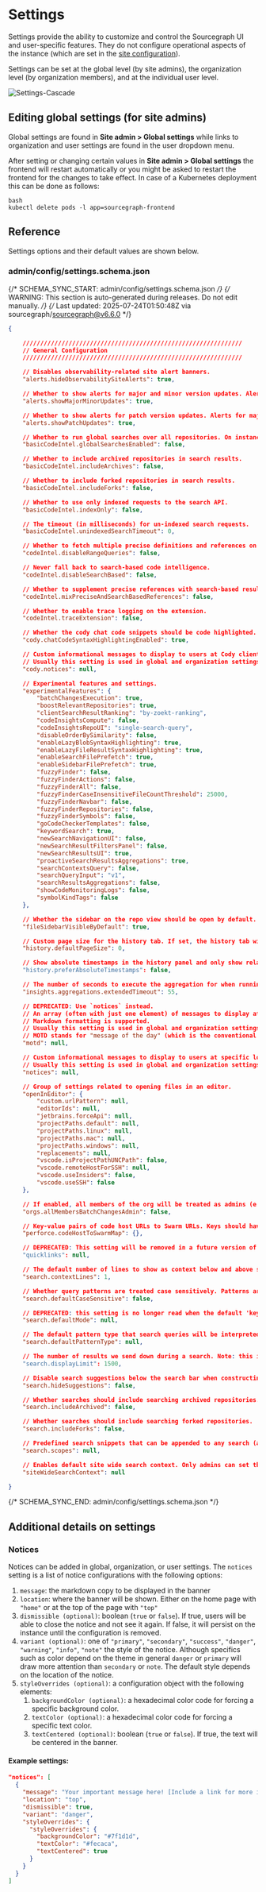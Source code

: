 # Settings

Settings provide the ability to customize and control the Sourcegraph UI and user-specific features. They do not configure operational aspects of the instance (which are set in the [site configuration](/admin/config/site_config)).

Settings can be set at the global level (by site admins), the organization level (by organization members), and at the individual user level.

![Settings-Cascade](https://storage.googleapis.com/sourcegraph-assets/Docs/settings-cascade.png)

## Editing global settings (for site admins)

Global settings are found in **Site admin > Global settings** while links to organization and user settings are found in the user dropdown menu.

After setting or changing certain values in **Site admin > Global settings** the frontend will restart automatically or
you might be asked to restart the frontend for the changes to take effect.
In case of a Kubernetes deployment this can be done as follows:

```
bash
kubectl delete pods -l app=sourcegraph-frontend
```

## Reference

Settings options and their default values are shown below.

### admin/config/settings.schema.json

{/* SCHEMA_SYNC_START: admin/config/settings.schema.json */}
{/* WARNING: This section is auto-generated during releases. Do not edit manually. */}
{/* Last updated: 2025-07-24T01:50:48Z via sourcegraph/sourcegraph@v6.6.0 */}
```json
{

	//////////////////////////////////////////////////////////////
	// General Configuration
	//////////////////////////////////////////////////////////////

	// Disables observability-related site alert banners.
	"alerts.hideObservabilitySiteAlerts": true,

	// Whether to show alerts for major and minor version updates. Alerts for patch version updates will be shown if `alerts.showPatchUpdates` is true.
	"alerts.showMajorMinorUpdates": true,

	// Whether to show alerts for patch version updates. Alerts for major and minor version updates will be shown if `alerts.showMajorMinorUpdatess` is true.
	"alerts.showPatchUpdates": true,

	// Whether to run global searches over all repositories. On instances with many repositories, this can lead to issues such as: low quality results, slow response times, or significant load on the Sourcegraph instance. Defaults to true.
	"basicCodeIntel.globalSearchesEnabled": false,

	// Whether to include archived repositories in search results.
	"basicCodeIntel.includeArchives": false,

	// Whether to include forked repositories in search results.
	"basicCodeIntel.includeForks": false,

	// Whether to use only indexed requests to the search API.
	"basicCodeIntel.indexOnly": false,

	// The timeout (in milliseconds) for un-indexed search requests.
	"basicCodeIntel.unindexedSearchTimeout": 0,

	// Whether to fetch multiple precise definitions and references on hover.
	"codeIntel.disableRangeQueries": false,

	// Never fall back to search-based code intelligence.
	"codeIntel.disableSearchBased": false,

	// Whether to supplement precise references with search-based results.
	"codeIntel.mixPreciseAndSearchBasedReferences": false,

	// Whether to enable trace logging on the extension.
	"codeIntel.traceExtension": false,

	// Whether the cody chat code snippets should be code highlighted.
	"cody.chatCodeSyntaxHighlightingEnabled": true,

	// Custom informational messages to display to users at Cody clients locations.
	// Usually this setting is used in global and organization settings. If set in user settings, the message will only be displayed to that single user.
	"cody.notices": null,

	// Experimental features and settings.
	"experimentalFeatures": {
		"batchChangesExecution": true,
		"boostRelevantRepositories": true,
		"clientSearchResultRanking": "by-zoekt-ranking",
		"codeInsightsCompute": false,
		"codeInsightsRepoUI": "single-search-query",
		"disableOrderBySimilarity": false,
		"enableLazyBlobSyntaxHighlighting": true,
		"enableLazyFileResultSyntaxHighlighting": true,
		"enableSearchFilePrefetch": true,
		"enableSidebarFilePrefetch": true,
		"fuzzyFinder": false,
		"fuzzyFinderActions": false,
		"fuzzyFinderAll": false,
		"fuzzyFinderCaseInsensitiveFileCountThreshold": 25000,
		"fuzzyFinderNavbar": false,
		"fuzzyFinderRepositories": false,
		"fuzzyFinderSymbols": false,
		"goCodeCheckerTemplates": false,
		"keywordSearch": true,
		"newSearchNavigationUI": false,
		"newSearchResultFiltersPanel": false,
		"newSearchResultsUI": true,
		"proactiveSearchResultsAggregations": true,
		"searchContextsQuery": false,
		"searchQueryInput": "v1",
		"searchResultsAggregations": false,
		"showCodeMonitoringLogs": false,
		"symbolKindTags": false
	},

	// Whether the sidebar on the repo view should be open by default.
	"fileSidebarVisibleByDefault": true,

	// Custom page size for the history tab. If set, the history tab will populate that number of commits the first time the history tab is opened and then double the number of commits progressively.
	"history.defaultPageSize": 0,

	// Show absolute timestamps in the history panel and only show relative timestamps (e.g.: "5 days ago") in tooltip when hovering.
	"history.preferAbsoluteTimestamps": false,

	// The number of seconds to execute the aggregation for when running in extended timeout mode. This value should always be less than any proxy timeout if one exists. The maximum value is equal to searchLimits.maxTimeoutSeconds
	"insights.aggregations.extendedTimeout": 55,

	// DEPRECATED: Use `notices` instead.
	// An array (often with just one element) of messages to display at the top of all pages, including for unauthenticated users. Users may dismiss a message (and any message with the same string value will remain dismissed for the user).
	// Markdown formatting is supported.
	// Usually this setting is used in global and organization settings. If set in user settings, the message will only be displayed to that user. (This is useful for testing the correctness of the message's Markdown formatting.)
	// MOTD stands for "message of the day" (which is the conventional Unix name for this type of message).
	"motd": null,

	// Custom informational messages to display to users at specific locations in the Sourcegraph user interface.
	// Usually this setting is used in global and organization settings. If set in user settings, the message will only be displayed to that single user.
	"notices": null,

	// Group of settings related to opening files in an editor.
	"openInEditor": {
		"custom.urlPattern": null,
		"editorIds": null,
		"jetbrains.forceApi": null,
		"projectPaths.default": null,
		"projectPaths.linux": null,
		"projectPaths.mac": null,
		"projectPaths.windows": null,
		"replacements": null,
		"vscode.isProjectPathUNCPath": false,
		"vscode.remoteHostForSSH": null,
		"vscode.useInsiders": false,
		"vscode.useSSH": false
	},

	// If enabled, all members of the org will be treated as admins (e.g. can edit, apply, delete) for all batch changes created in that org.
	"orgs.allMembersBatchChangesAdmin": false,

	// Key-value pairs of code host URLs to Swarm URLs. Keys should have no prefix and should not end with a slash, like "perforce.company.com:1666". Values should look like "https://swarm.company.com/", with a slash at the end.
	"perforce.codeHostToSwarmMap": {},

	// DEPRECATED: This setting will be removed in a future version of Sourcegraph.
	"quicklinks": null,

	// The default number of lines to show as context below and above search results. Default is 1.
	"search.contextLines": 1,

	// Whether query patterns are treated case sensitively. Patterns are case insensitive by default.
	"search.defaultCaseSensitive": false,

	// DEPRECATED: this setting is no longer read when the default 'keyword' patterntype is enabled, which always uses the 'precise' mode. Smart search will be removed in a future release.
	"search.defaultMode": null,

	// The default pattern type that search queries will be interpreted as.
	"search.defaultPatternType": null,

	// The number of results we send down during a search. Note: this is different to the count: in the query. The search will continue once we hit displayLimit and updated filters and statistics will continue to stream down. Defaults to 1500.
	"search.displayLimit": 1500,

	// Disable search suggestions below the search bar when constructing queries. Defaults to false.
	"search.hideSuggestions": false,

	// Whether searches should include searching archived repositories.
	"search.includeArchived": false,

	// Whether searches should include searching forked repositories.
	"search.includeForks": false,

	// Predefined search snippets that can be appended to any search (also known as search scopes)
	"search.scopes": null,

	// Enables default site wide search context. Only admins can set this. Individual users can override with their own search context.
	"siteWideSearchContext": null

}
```
{/* SCHEMA_SYNC_END: admin/config/settings.schema.json */}
## Additional details on settings

### Notices

Notices can be added in global, organization, or user settings. The `notices` setting is a list of notice configurations with the following options:

1. `message`: the markdown copy to be displayed in the banner
1. `location`: where the banner will be shown. Either on the home page with `"home"` or at the top of the page with `"top"`
1. `dismissible (optional)`: boolean (`true` or `false`). If true, users will be able to close the notice and not see it again. If false, it will persist on the instance until the configuration is removed.
1. `variant (optional)`: one of `"primary"`, `"secondary"`, `"success"`, `"danger"`, `"warning"`, `"info"`, `"note"` the style of the notice. Although specifics such as color depend on the theme in general `danger` or `primary` will draw more attention than `secondary` or `note`.
The default style depends on the location of the notice.
1. `styleOverrides (optional)`: a configuration object with the following elements:
   1. `backgroundColor (optional)`: a hexadecimal color code for forcing a specific background color.
   1. `textColor (optional)`: a hexadecimal color code for forcing a specific text color.
   1. `textCentered (optional)`: boolean (`true` or `false`). If true, the text will be centered in the banner.

#### Example settings:

```json
"notices": [
  {
    "message": "Your important message here! [Include a link for more information](http://example.com).",
    "location": "top",
    "dismissible": true,
    "variant": "danger",
    "styleOverrides": {
      "styleOverrides": {
        "backgroundColor": "#7f1d1d",
        "textColor": "#fecaca",
        "textCentered": true
      }
    }
  }
]
```

